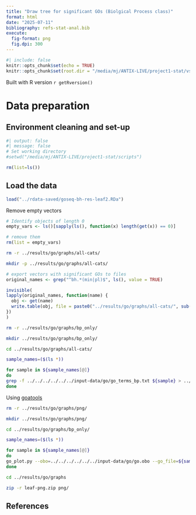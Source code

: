 ```yaml
---
title: "Draw tree for significant GOs (Biolgical Process class)"
format: html
date: "2025-07-11"
bibliography: refs-stat-anal.bib
execute:
  fig-format: png
  fig.dpi: 300
---
```


```r
#| include: false
knitr::opts_chunk$set(echo = TRUE)
knitr::opts_chunk$set(root.dir = "/media/mj/ANTIX-LIVE/project1-stat/vs-day-two/leaf/scripts")
```

Built with R version `r getRversion()`

# Data preparation

## Environment cleaning and set-up

```r
#| output: false
#| message: false
# Set working directory
#setwd("/media/mj/ANTIX-LIVE/project1-stat/scripts")

rm(list=ls())
```

## Load the data

```r
load("../rdata-saved/goseq-bh-res-leaf2.RDa")
```

Remove empty vectors
```r
# Identify objects of length 0
empty_vars <- ls()[sapply(ls(), function(x) length(get(x)) == 0)]

# remove them
rm(list = empty_vars)
```

```bash
rm -r ../results/go/graphs/all-cats/

mkdir -p ../results/go/graphs/all-cats/
```

```r
# export vectors with significant GOs to files
original_names <- grep("^bh.*(min|pl)$", ls(), value = TRUE)

invisible(
lapply(original_names, function(name) {
  obj <- get(name)
  write.table(obj, file = paste0("../results/go/graphs/all-cats/", sub("^.*\\.(\\w+)*$", "\\1", name)), row.names = FALSE, col.names=FALSE, quote = FALSE)
})
)
```

```bash

rm -r ../results/go/graphs/bp_only/

mkdir ../results/go/graphs/bp_only/

cd ../results/go/graphs/all-cats/

sample_names=($(ls *))

for sample in ${sample_names[@]}
do
grep -f ../../../../../../input-data/go/go_terms_bp.txt ${sample} > ../bp_only/${sample}.bp
done
```

Using [goatools](https://github.com/tanghaibao/goatools/blob/main/doc/md/README_go_plot.md#six-different-colored-go-terms-without-relationships)

```bash

rm -r ../results/go/graphs/png/

mkdir ../results/go/graphs/png/

cd ../results/go/graphs/bp_only/

sample_names=($(ls *))

for sample in ${sample_names[@]}
do
go_plot.py --obo=../../../../../../input-data/go/go.obo --go_file=${sample} --outfile=../png/${sample}.png
done
```

```bash
cd ../results/go/graphs

zip -r leaf-png.zip png/

```

## References